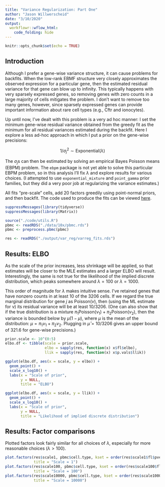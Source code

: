 ```yaml
---
title: "Variance Regularization: Part One"
author: "Jason Willwerscheid"
date: "3/10/2020"
output:
  workflowr::wflow_html:
    code_folding: hide
---
```


```r
knitr::opts_chunk$set(echo = TRUE)
```

## Introduction

Although I prefer a gene-wise variance structure, it can cause problems for backfits. When the low-rank EBMF structure very closely approximates the observed expression for a particular gene, then the estimated residual variance for that gene can blow up to infinity. This typically happens with very sparsely expressed genes, so removing genes with zero counts in a large majority of cells mitigates the problem. I don't want to remove too many genes, however, since sparsely expressed genes can provide important information about rare cell types (e.g., Cftr and ionocytes).

Up until now, I've dealt with this problem is a very ad hoc manner: I set the minimum gene-wise residual variance obtained from the greedy fit as the minimum for all residual variances estimated during the backfit. Here I explore a less ad-hoc approach in which I put a prior on the gene-wise precisions:

$$ 1 / \sigma_j^2 \sim \text{Exponential}(\lambda) $$

The $\sigma_j$s can then be estimated by solving an empirical Bayes Poisson means (EBPM) problem. The `ebpm` package is not yet able to solve this particular EBPM problem, so in this analysis I'll fix $\lambda$ and explore results for various choices. (I attempted to use `exponential_mixture` and `point_gamma` prior families, but they did a very poor job at regularizing the variance estimates.)

All fits "pre-scale" cells, add 20 factors greedily using point-normal priors, and then backfit. The code used to produce the fits can be viewed [here](https://github.com/willwerscheid/scFLASH/blob/master/code/backfit/backfit_fits.R).

```r
suppressMessages(library(tidyverse))
suppressMessages(library(Matrix))

source("./code/utils.R")
pbmc <- readRDS("./data/10x/pbmc.rds")
pbmc <- preprocess.pbmc(pbmc)

res <- readRDS("./output/var_reg/varreg_fits.rds")
```

## Results: ELBO

As the scale of the prior increases, less shrinkage will be applied, so that estimates will be closer to the MLE estimates and a larger ELBO will result. Interestingly, the same is not true for the likelihood of the implied discrete distribution, which peaks somewhere around $\lambda = 100$ or $\lambda = 1000$.

This order of magnitude for $\lambda$ makes intuitive sense. I've retained genes that have nonzero counts in at least 10 of the 3206 cells. If we regard the true marginal distribution for gene $j$ as $\text{Poisson}(\nu)$, then (using the ML estimate for $\nu$) its residual variance will be at least $10 / 3206$. (One can also show that if the true distribution is a mixture $\pi_1 \text{Poisson}(\nu_1) + \pi_2 \text{Poisson}(\nu_2)$, then the variance is bounded below by $\mu(1 - \mu)$, where $\mu$ is the mean of the distribution: $\mu = \pi_1 \nu_1 + \pi_2 \nu_2$. Plugging in $\hat{\mu} = 10/3206$ gives an upper bound of 321.6 for gene-wise precisions.)

```r
prior.scale <- 10^(0:5)
elbo.df <- tibble(scale = prior.scale,
                  elbo = sapply(res, function(x) x$fl$elbo),
                  llik = sapply(res, function(x) x$p.vals$llik))

ggplot(elbo.df, aes(x = scale, y = elbo)) +
  geom_point() +
  scale_x_log10() +
  labs(x = "Scale of prior",
       y = NULL,
       title = "ELBO")

ggplot(elbo.df, aes(x = scale, y = llik)) +
  geom_point() +
  scale_x_log10() +
  labs(x = "Scale of prior",
       y = NULL,
       title = "Likelihood of implied discrete distribution")
```

## Results: Factor comparisons

Plotted factors look fairly similar for all choices of $\lambda$, especially for more reasonable choices ($\lambda > 100$). 

```r
plot.factors(res$scale1, pbmc$cell.type, kset = order(res$scale1$fl$pve, decreasing = TRUE),
             title = "Scale = 1")
plot.factors(res$scale100, pbmc$cell.type, kset = order(res$scale100$fl$pve, decreasing = TRUE), 
             title = "Scale = 100")
plot.factors(res$scale10000, pbmc$cell.type, kset = order(res$scale10000$fl$pve, decreasing = TRUE),
             title = "Scale = 10000")
```

